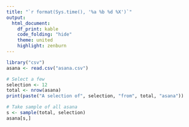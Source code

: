 ```yaml
---
title: "`r format(Sys.time(), '%a %b %d %X')`"
output:
  html_document:
    df_print: kable
    code_folding: "hide"
    theme: united
    highlight: zenburn
---
```


```r
library("csv")
asana <- read.csv("asana.csv")

# Select a few
selection <- 12
total <- nrow(asana)
print(paste("A selection of", selection, "from", total, "asana"))

# Take sample of all asana
s <- sample(total, selection)
asana[s,]
```
